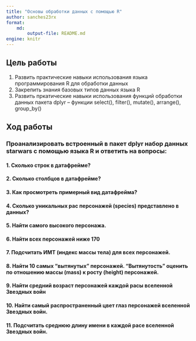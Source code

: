 ```yaml
---
title: "Основы обработки данных с помощью R"
author: sanches23rx
format: 
    md:
        output-file: README.md
engine: knitr
---
```


## Цель работы

1. Развить практические навыки использования языка программирования R для обработки данных
2. Закрепить знания базовых типов данных языка R
3. Развить пркатические навыки использования функций обработки данных пакета dplyr – функции select(), filter(), mutate(), arrange(), group_by()

## Ход работы

### Проанализировать встроенный в пакет dplyr набор данных starwars с помощью языка R и ответить на вопросы:

#### 1. Сколько строк в датафрейме?



#### 2. Сколько столбцов в датафрейме?



#### 3. Как просмотреть примерный вид датафрейма?



#### 4. Сколько уникальных рас персонажей (species) представлено в данных?



#### 5. Найти самого высокого персонажа.



#### 6. Найти всех персонажей ниже 170



#### 7. Подсчитать ИМТ (индекс массы тела) для всех персонажей.



#### 8. Найти 10 самых “вытянутых” персонажей. “Вытянутость” оценить по отношению массы (mass) к росту (height) персонажей.



#### 9. Найти средний возраст персонажей каждой расы вселенной Звездных войн



#### 10. Найти самый распространенный цвет глаз персонажей вселенной Звездных войн.



#### 11. Подсчитать среднюю длину имени в каждой расе вселенной Звездных войн.



